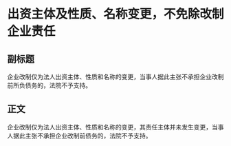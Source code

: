 # 出资主体及性质、名称变更，不免除改制企业责任
## 副标题
企业改制仅为法人出资主体、性质和名称的变更，当事人据此主张不承担企业改制前所负债务的，法院不予支持。
## 正文
企业改制仅为法人出资主体、性质和名称的变更，其责任主体并未发生变更，当事人据此主张不承担企业改制前债务的，法院不予支持。